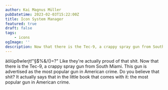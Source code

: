 ```yaml
---
author: Kai Magnus Müller
pubDatetime: 2023-02-03T15:22:00Z
title: Icon System Manager
featured: true
draft: false
tags:
    - icons
ogImage: ''
description: Now that there is the Tec-9, a crappy spray gun from South Miami. This gun is advertised as the most popular gun in American crime. Do you believe that shit?.
---
```


äölüpßwlerjt!"§$%&/()=?"
Like they're actually proud of that shit. Now that there is the Tec-9, a crappy spray gun from South Miami. This gun is advertised as the most popular gun in American crime. Do you believe that shit? It actually says that in the little book that comes with it: the most popular gun in American crime.
